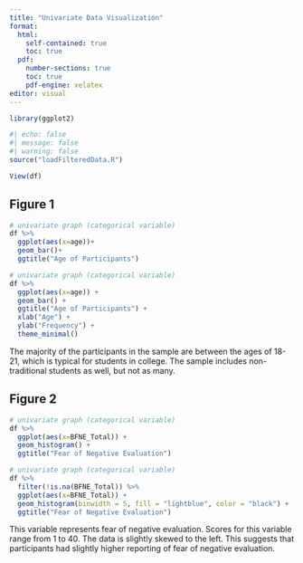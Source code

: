 ```yaml
---
title: "Univariate Data Visualization"
format: 
  html: 
    self-contained: true
    toc: true             
  pdf: 
    number-sections: true 
    toc: true            
    pdf-engine: xelatex 
editor: visual
---
```


```r
library(ggplot2)
```

```r
#| echo: false
#| message: false
#| warning: false
source("loadFilteredData.R")
```

```r
View(df)
```

## Figure 1

```r
# univariate graph (categorical variable)
df %>% 
  ggplot(aes(x=age))+
  geom_bar()+
  ggtitle("Age of Participants")
```

```r
# univariate graph (categorical variable)
df %>% 
  ggplot(aes(x=age)) +
  geom_bar() +
  ggtitle("Age of Participants") +
  xlab("Age") +
  ylab("Frequency") +
  theme_minimal()
```

The majority of the participants in the sample are between the ages of 18-21, which is typical for students in college. The sample includes non-traditional students as well, but not as many.

## Figure 2

```r
# univariate graph (categorical variable)
df %>% 
  ggplot(aes(x=BFNE_Total)) +
  geom_histogram() +
  ggtitle("Fear of Negative Evaluation")
```

```r
# univariate graph (categorical variable)
df %>% 
  filter(!is.na(BFNE_Total)) %>% 
  ggplot(aes(x=BFNE_Total)) +
  geom_histogram(binwidth = 5, fill = "lightblue", color = "black") +
  ggtitle("Fear of Negative Evaluation")
```

This variable represents fear of negative evaluation. Scores for this variable range from 1 to 40. The data is slightly skewed to the left. This suggests that participants had slightly higher reporting of fear of negative evaluation.
